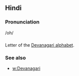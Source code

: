 == Hindi ==

=== Pronunciation ===
/oh/

=== ===

Letter of the [[Devanagari alphabet]].

=== See also ===

* [[w:Devanagari]]